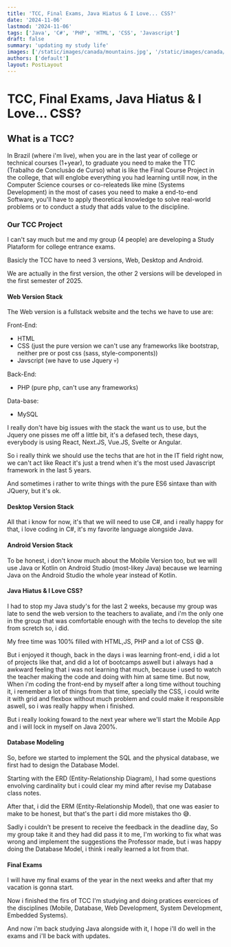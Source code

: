 ```yaml
---
title: 'TCC, Final Exams, Java Hiatus & I Love... CSS?'
date: '2024-11-06'
lastmod: '2024-11-06'
tags: ['Java', 'C#', 'PHP', 'HTML', 'CSS', 'Javascript']
draft: false
summary: 'updating my study life'
images: ['/static/images/canada/mountains.jpg', '/static/images/canada/toronto.jpg']
authors: ['default']
layout: PostLayout
---
```



# TCC, Final Exams, Java Hiatus & I Love... CSS?

## What is a TCC?

In Brazil (where i'm live), when you are in the last year of college or technical courses (1+year), to graduate you need to make the TTC (Trabalho de Conclusão de Curso) what is like the Final Course Project in the college, that will englobe everything you had learning untill now, in the Computer Science courses or co-releateds like mine (Systems Development) in the most of cases you need to make a end-to-end Software, you'll have to apply theoretical knowledge to  solve real-world problems or to conduct a study that adds value to the discipline.

### Our TCC Project

I can't say much but me and my group (4 people) are developing a Study Plataform for college entrance exams. 

Basicly the TCC  have to need 3 versions, Web, Desktop and Android.

We are actually in the first version, the other 2 versions will be developed in the first semester of 2025.

#### Web Version Stack

The Web version is a fullstack website and the techs we have to use are:

Front-End:
- HTML
- CSS (just the pure version we can't use any frameworks like bootstrap, neither pre or post css (sass, style-components))
- Javscript (we have to use Jquery 💀)

Back-End:
- PHP (pure php, can't use any frameworks)

Data-base:

- MySQL

I really don't have big issues with the stack the want us to use, but the Jquery one pisses me off a little bit, it's a defased tech, these days, everybody is using React, Next.JS, Vue.JS, Svelte or Angular.

So i really think we should use the techs that are hot in the IT field right now, we can't act like React it's just a trend when it's the most used Javascript framework in the last 5 years.

And sometimes i rather to write things with the pure ES6 sintaxe than with JQuery, but it's ok.

#### Desktop Version Stack

All that i know for now, it's that we will need to use C#, and i really happy for that, i love coding in C#, it's my favorite language alongside Java.

#### Android Version Stack

To be honest, i don't know much about the Mobile Version too, but we will use Java or Kotlin on Android Studio (most-likey Java) because we learning Java on the Android Studio the whole year instead of Kotlin.


#### Java Hiatus & I Love CSS?
I had to stop my Java study's for the last 2 weeks, because my group was late to send the web version to the teachers to avaliate, and i'm the only one in the group that was comfortable enough with the techs to develop the site from scretch so, i did.

My free time was 100% filled with HTML,JS, PHP and a lot of CSS 😅.

But i enjoyed it though, back in the days i was learning front-end, i did a lot of projects like that, and did a lot of bootcamps aswell but i always had a awkward feeling that i was not learning that much, because i used to watch the teacher making the code and doing with him at same time.
But now, When i'm coding the front-end by myself after a long time without touching it, i remember a lot of things from that time, specially the CSS, i could write it with grid and flexbox without much problem and could make it responsible aswell, so i was really happy when i finished.

But i really looking foward to the next year where we'll start the Mobile App and i will lock in myself on Java 200%.

#### Database Modeling
So, before we started to implement the SQL and the physical database, we first had to design the Database Model.

Starting with the ERD (Entity-Relationship Diagram), I had some questions envolving cardinality but i could clear my mind after revise my Database class notes.

After that, i did the ERM (Entity-Relationship Model), that one was easier to make to be honest, but that's the part i did more mistakes tho 😅.

Sadly i couldn't be present to receive the feedback in the deadline day, So my group take it and they had did pass it to me, I'm working to fix what was wrong and implement the suggestions the Professor made, but i was happy doing the Database Model, i think i really learned a lot from that.

#### Final Exams
I will have my final exams of the year in the next weeks and after that my vacation is gonna start.

Now i finished the firs of TCC I'm  studying and doing pratices exercices of the disciplines (Mobile, Database, Web Development, System Development, Embedded Systems).

And now i'm back studying Java alongside with it, I hope i'll do well in the exams and i'll be back with updates.
